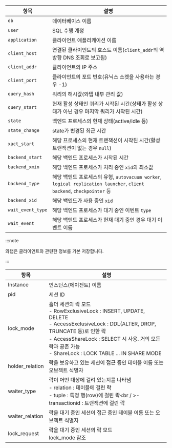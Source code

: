
<Title hashid='column-info' level={props.level}>컬럼 정보 안내</Title>

<Tabs groupId="db-columns">

<TabItem value="activesession" label="Active session">

| 항목 | 설명 |
| -- | -- |
| `db` | 데이터베이스 이름 |
| `user` | SQL 수행 계정 |
| `application` | 클라이언트 애플리케이션 이름 |
| `client_host` | 연결된 클라이언트의 호스트 이름(`client_addr`의 역방향 DNS 조회로 보고됨) |
| `client_addr` | 클라이언트의 IP 주소 |
| `client_port` | 클라이언트의 포트 번호(유닉스 소켓을 사용하는 경우 -1) |
| `query_hash` | 쿼리의 해시값(와탭 내부 관리 값) |
| `query_start` | 현재 활성 상태인 쿼리가 시작된 시간(상태가 활성 상태가 아닌 경우 마지막 쿼리가 시작된 시간) |
| `state` | 백엔드 프로세스의 현재 상태(active/idle 등) |
| `state_change` | state가 변경된 최근 시간 |
| `xact_start` | 해당 프로세스의 현재 트랜잭션이 시작된 시간(활성 트랜잭션이 없는 경우 `null`) |
| `backend_start` | 해당 백엔드 프로세스가 시작된 시간 |
| `backend_xmin` | 해당 백엔드 프로세스가 처리 중인 `xid`의 최소값 |
| `backend_type` | 해당 백엔드 프로세스의 유형, `autovacuum worker`, `logical replication launcher`, `client backend`, `checkpointer` 등 |
| `backend_xid` | 해당 백엔드가 사용 중인 `xid` |
| `wait_event_type` | 해당 백엔드 프로세스가 대기 중인 이벤트 `type` |
| `wait_event` | 해당 백엔드 프로세스가 현재 대기 중인 경우 대기 이벤트 이름 |

:::note

와탭은 클라이언트와 관련한 정보를 기본 저장합니다.

:::

</TabItem>

<TabItem value="locktree" label="Lock tree">

| 항목             | 설명 |
|------------------|------|
| Instance          | 인스턴스(에이전트) 이름 |
| pid               | 세션 ID |
| lock_mode         | 홀더 세션의 락 모드<br />- RowExclusiveLock : INSERT, UPDATE, DELETE<br />- AccessExclusiveLock : DDL(ALTER, DROP, TRUNCATE 등)로 인한 락<br />- AccessShareLock : SELECT 시 사용. 거의 모든 락과 공존 가능<br />- ShareLock : LOCK TABLE ... IN SHARE MODE |
| holder_relation   | 락을 보유하고 있는 세션이 접근 중인 테이블 이름 또는 오브젝트 식별자 |
| waiter_type       | 락이 어떤 대상에 걸려 있는지를 나타냄<br />- relation : 테이블에 걸린 락<br />- tuple : 특정 행(row)에 걸린 락<br /    >- transactionid : 트랜잭션에 걸린 락 |
| waiter_relation   | 락을 대기 중인 세션이 접근 중인 테이블 이름 또는 오브젝트 식별자 |
| lock_request      | 락을 대기 중인 세션의 락 모드<br />lock_mode 참조 |

</TabItem>

<TabItem value="process-info" label="Process information">

<ProcessColumns />

</TabItem>
</Tabs>